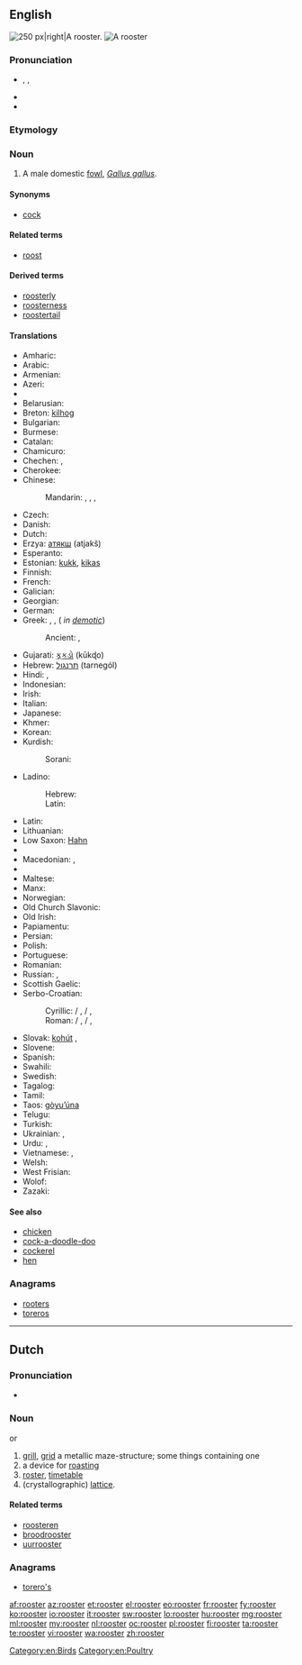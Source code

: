 ==English==
[[Image:Rooster04 adjusted.jpg|thumb|250 px|right|A rooster.]]
[[File:A close-up of rooster 6.JPG|thumb|A rooster]]
{{wikipedia}}

===Pronunciation===
* {{enPR|roo͞'stər}}, {{IPA|/ˈruːstə(r)/}}, {{X-SAMPA|/"ru:st@(r)/}}
* {{audio|en-us-rooster.ogg|Audio (US)}}
* {{rhymes|uːstə(r)}}

===Etymology===
{{suffix|roost|er}}

===Noun===
{{en-noun}}

# A male domestic [[fowl]], ''[[Gallus gallus]]''.

====Synonyms====
* [[cock]]

====Related terms====
* [[roost]]

====Derived terms====
* [[roosterly]]
* [[roosterness]]
* [[roostertail]]

====Translations====
{{trans-top|male domestic fowl}}
* Amharic: {{tø|am|አውራ ዶሮ|tr=ʼäwᵊra doro|sc=Ethi}}
* Arabic: {{t-|ar|ديك|m|tr=dīk}}
* Armenian: {{t+|hy|աքլոր|tr=ak’lor}}
* Azeri: {{t+|az|xoruz|xs=Azeri}}
* {{trreq|eu}}
* Belarusian: {{t|be|певень|m|tr=pévenʹ|sc=Cyrl}}
* Breton: [[kilhog]] {{m}}
* Bulgarian: {{t+|bg|петел|m|tr=petél}}
* Burmese: {{t|my|ကြက်ဖ|tr=kyet-hpa.|sc=Mymr}}
* Catalan: {{t-|ca|gall|m}}
* Chamicuro: {{tø|ccc|kayo}}
* Chechen: {{tø|ce|боргIал}},  {{tø|ce|нIаьна}}
* Cherokee: {{t-|chr|ᎠᏨᏯ|sc=Cher|xs=Cherokee}}
* Chinese:
*: Mandarin: {{t|cmn|雄雞|sc=Hani}}, {{t|cmn|雄鸡|tr=xióngjī|sc=Hani}}, {{t|cmn|公雞|sc=Hani}}, {{t|cmn|公鸡|tr=gōngjī|sc=Hani}}
* Czech: {{t+|cs|kohout|m}}
* Danish: {{t+|da|hane|c}}
* Dutch: {{t+|nl|haan|m}}
* Erzya: [[атякш]] (atjakš)
* Esperanto: {{t-|eo|koko|xs=Esperanto}}
* Estonian: [[kukk]], [[kikas]]
* Finnish: {{t+|fi|kukko}}
* French: {{t+|fr|coq|m}}
* Galician: {{t|gl|galo|m}}
* Georgian: {{t-|ka|მამალი|tr=mamali|sc=Geor|xs=Georgian}}
* German: {{t+|de|Hahn|m}}
* Greek: {{t+|el|κόκορας|m|tr=kókoras|sc=Grek}}, {{t+|el|πετεινός|m|tr=peteinós|sc=Grek}}, {{qualifier|poetic}} {{t|el|αλέκτωρ|m|tr=aléktor}} ({{t-|el|αλέκτορας|m|tr=aléktoras}} ''in [[demotic]]'')
*: Ancient: {{tø|grc|ἀλεκτρυών|m|tr=alektruōn|sc=polytonic}}, {{tø|grc|ἀλέκτωρ|tr=alector|sc=polytonic}}
* Gujarati: [[કૂકડો]] (kūkɖo) {{m}}
* Hebrew: [[תרנגול]] (tarnegól) {{m}}
* Hindi: {{t|hi|मुर्ग़ा|m|tr=murġā|sc=Deva}}, {{t|hi|मुर्गा|m|tr=murgā|sc=Deva}}
* Indonesian: {{t|id|ayam jago}}
* Irish: {{t+|ga|coileach|m|xs=Irish}}
* Italian: {{t+|it|gallo|m}}
* Japanese: {{t|ja|雄鳥|tr=おんどり, ondori|sc=Jpan}}
* Khmer: {{t|km|មាន់ឈ្មោល|tr=moan cmool|sc=Khmr|xs=Khmer}}
* Korean: {{t-|ko|수탉|tr=sutak|sc=Hang}}
* Kurdish:
*: Sorani: {{ku-Arab|[[که‌ڵه‌شێر]]}}
{{trans-mid}}
* Ladino:
*: Hebrew: {{tø|lad|גאייו|m|sc=Hebr}}
*: Latin: {{tø|lad|gayo|m}}
* Latin: {{t+|la|gallus|m}}
* Lithuanian: {{t+|lt|gaidys|m|xs=Lithuanian}}
* Low Saxon: [[Hahn]] {{m}}
* {{trreq|luy}}
* Macedonian: {{t|mk|прета|m|tr=preta|sc=Cyrl}}, {{t|mk|петел|m|tr=pétel|sc=Cyrl}}
* {{trreq|ml}}
* Maltese: {{t|mt|serduk|m|xs=Maltese}}
* Manx: {{t-|gv|kellagh|m|xs=Manx}}
* Norwegian: {{t+|no|hane|m}}
* Old Church Slavonic: {{tø|cu|кѹръ|m|tr=kurŭ|sc=Cyrs}}
* Old Irish: {{tø|sga|caileach|m}}
* Papiamentu: {{tø|pap|gai}}
* Persian: {{t+|fa|خروس|tr=xorus|xs=Persian}}
* Polish: {{t+|pl|kogut|m}}
* Portuguese: {{t+|pt|galo|m}}
* Romanian: {{t+|ro|cocoș|m}}
* Russian: {{t+|ru|петух|m|tr=petúx}}, {{qualifier|regional}} {{t|ru|кочет|m|tr=kóčet|sc=Cyrl}}
* Scottish Gaelic: {{t-|gd|coileach|m|xs=Scottish Gaelic}}
* Serbo-Croatian:
*: Cyrillic: {{t|sh|петао|m}} / {{t|sh|пијетао|m}}, {{t|sh|певац|m}} / {{t|sh|пијевац|m}}, {{t|sh|хороз|m}}
*: Roman: {{t|sh|petao|m}} / {{t|sh|pijetao|m}}, {{t|sh|pevac|m}} / {{t|sh|pijevac|m}}, {{t|sh|horoz|m}}
* Slovak: [[kohút]] {{m}}, {{t|sk|kohút|m}}
* Slovene: {{t+|sl|petelin|m}}
* Spanish: {{t+|es|gallo|m}}
* Swahili: {{t+|sw|jogoo|xs=Swahili}}
* Swedish: {{t+|sv|tupp|c}}
* Tagalog: {{qualifier|literally}} {{t|tl|rooster|m}}
* Tamil: {{t|ta|சேவல்|tr=cēval|sc=Taml}}
* Taos: [[gòyu’úna]]
* Telugu: {{t|te|రూస్టర్|tr=rūsṭar|sc=Telu}}
* Turkish: {{t+|tr|horoz}}
* Ukrainian: {{t|uk|півень|m|tr=pívenʹ|sc=Cyrl}}, {{t|uk|когут|m|tr=kóhut|sc=Cyrl}}
* Urdu: {{t|ur|مرغا|m|tr=murġā|sc=ur-Arab}}, {{t|ur|خروس|m|tr=xurūs|sc=ur-Arab}}
* Vietnamese: {{t|vi|gà trống}}, {{t|vi|con gà trống}}
* Welsh: {{t+|cy|ceiliog|m|xs=Welsh}}
* West Frisian: {{t-|fy|hoanne|xs=West Frisian}}
* Wolof: {{t|wo|séq|alt=séq gi}}
* Zazaki: {{tø|zza|dik m}}
{{trans-bottom}}

====See also====
* [[chicken]]
* [[cock-a-doodle-doo]]
* [[cockerel]]
* [[hen]]

===Anagrams===
* [[rooters#English|rooters]]
* [[toreros#English|toreros]]

[[Category:en:Birds]]
[[Category:en:Poultry]]

----

==Dutch==

===Pronunciation===
* {{IPA|/ˈroːstər/|lang=nl}}

===Noun===
{{nl-noun|g|roosters|roostertje}} {{m}} or {{n}}

# [[grill]], [[grid]] a metallic maze-structure; some things containing one
# a device for [[roasting]]
# [[roster]], [[timetable]]
# (crystallographic) [[lattice]].

====Related terms====
* [[roosteren]]
* [[broodrooster]]
* [[uurrooster]]

===Anagrams===
* [[torero's#Dutch|torero's]]

[[af:rooster]]
[[az:rooster]]
[[et:rooster]]
[[el:rooster]]
[[eo:rooster]]
[[fr:rooster]]
[[fy:rooster]]
[[ko:rooster]]
[[io:rooster]]
[[it:rooster]]
[[sw:rooster]]
[[lo:rooster]]
[[hu:rooster]]
[[mg:rooster]]
[[ml:rooster]]
[[my:rooster]]
[[nl:rooster]]
[[oc:rooster]]
[[pl:rooster]]
[[fi:rooster]]
[[ta:rooster]]
[[te:rooster]]
[[vi:rooster]]
[[wa:rooster]]
[[zh:rooster]]